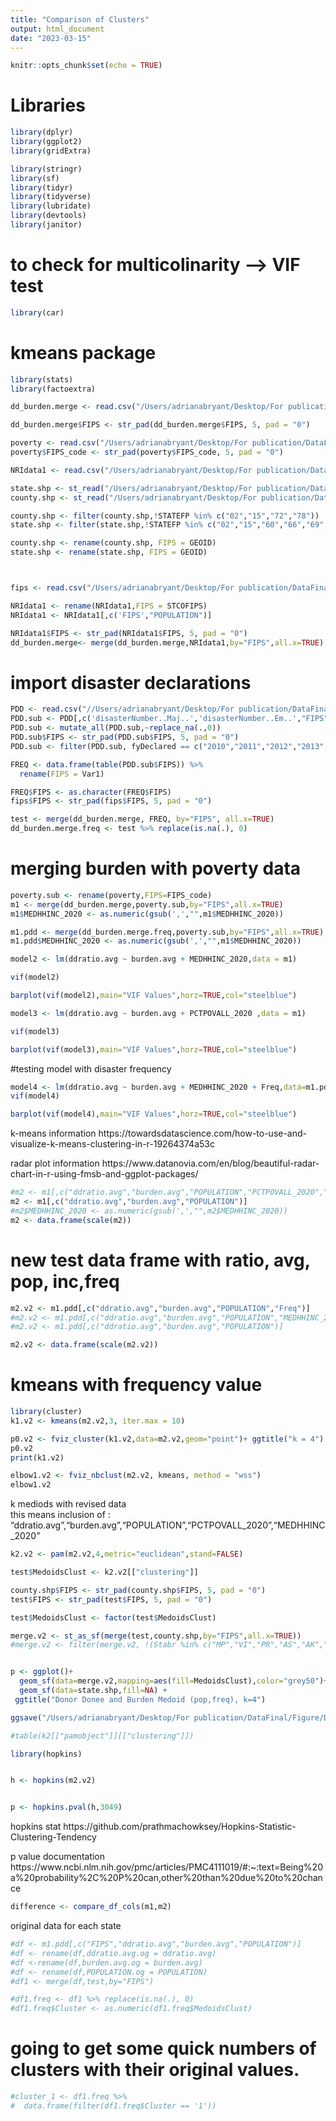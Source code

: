 ```yaml
---
title: "Comparison of Clusters"
output: html_document
date: "2023-03-15"
---
```


```r
knitr::opts_chunk$set(echo = TRUE)
```

# Libraries  

```r
library(dplyr)
library(ggplot2)
library(gridExtra)

library(stringr)
library(sf)
library(tidyr)
library(tidyverse)
library(lubridate)
library(devtools)
library(janitor)
```

# to check for multicolinarity --> VIF test  

```r
library(car)
```
# kmeans package  
```r
library(stats)
library(factoextra)
```


```r
dd_burden.merge <- read.csv("/Users/adrianabryant/Desktop/For publication/DataFinal/dd_burden_pub.csv")

dd_burden.merge$FIPS <- str_pad(dd_burden.merge$FIPS, 5, pad = "0")

poverty <- read.csv("/Users/adrianabryant/Desktop/For publication/DataFinal/PovertyEstimates.csv")
poverty$FIPS_code <- str_pad(poverty$FIPS_code, 5, pad = "0")

NRIdata1 <- read.csv("/Users/adrianabryant/Desktop/For publication/DataFinal/NRI_Table_Counties/NRI_Table_Counties.csv")

state.shp <- st_read("/Users/adrianabryant/Desktop/For publication/DataFinal/tl_2018_us_state/tl_2018_us_state.shp")
county.shp <- st_read("/Users/adrianabryant/Desktop/For publication/DataFinal/tl_2018_us_county/tl_2018_us_county.shp")

county.shp <- filter(county.shp,!STATEFP %in% c("02","15","72","78"))
state.shp <- filter(state.shp,!STATEFP %in% c("02","15","60","66","69", "72","78"))

county.shp <- rename(county.shp, FIPS = GEOID)
state.shp <- rename(state.shp, FIPS = GEOID)



fips <- read.csv("/Users/adrianabryant/Desktop/For publication/DataFinal/FIPS.csv")
```

```r
NRIdata1 <- rename(NRIdata1,FIPS = STCOFIPS)
NRIdata1 <- NRIdata1[,c('FIPS',"POPULATION")]
```

```r
NRIdata1$FIPS <- str_pad(NRIdata1$FIPS, 5, pad = "0")
dd_burden.merge<- merge(dd_burden.merge,NRIdata1,by="FIPS",all.x=TRUE)
```

# import disaster declarations  
```r
PDD <- read.csv("//Users/adrianabryant/Desktop/For publication/DataFinal/PDDAllison.csv")
PDD.sub <- PDD[,c('disasterNumber..Maj..','disasterNumber..Em..',"FIPS","fyDeclared")]
PDD.sub <- mutate_all(PDD.sub,~replace_na(.,0))
PDD.sub$FIPS <- str_pad(PDD.sub$FIPS, 5, pad = "0")
PDD.sub <- filter(PDD.sub, fyDeclared == c("2010","2011","2012","2013","2014","2015","2016","2017","2018","2019"))

FREQ <- data.frame(table(PDD.sub$FIPS)) %>%
  rename(FIPS = Var1)

FREQ$FIPS <- as.character(FREQ$FIPS)
fips$FIPS <- str_pad(fips$FIPS, 5, pad = "0")

test <- merge(dd_burden.merge, FREQ, by="FIPS", all.x=TRUE)
dd_burden.merge.freq <- test %>% replace(is.na(.), 0)

```

# merging burden with poverty data
```r
poverty.sub <- rename(poverty,FIPS=FIPS_code)
m1 <- merge(dd_burden.merge,poverty.sub,by="FIPS",all.x=TRUE)
m1$MEDHHINC_2020 <- as.numeric(gsub(',',"",m1$MEDHHINC_2020))
```

```r
m1.pdd <- merge(dd_burden.merge.freq,poverty.sub,by="FIPS",all.x=TRUE)
m1.pdd$MEDHHINC_2020 <- as.numeric(gsub(',',"",m1$MEDHHINC_2020))
```

```r
model2 <- lm(ddratio.avg ~ burden.avg + MEDHHINC_2020,data = m1)

vif(model2)

barplot(vif(model2),main="VIF Values",horz=TRUE,col="steelblue")

model3 <- lm(ddratio.avg ~ burden.avg + PCTPOVALL_2020 ,data = m1)

vif(model3)

barplot(vif(model3),main="VIF Values",horz=TRUE,col="steelblue")

```

#testing model with disaster frequency
```r
model4 <- lm(ddratio.avg ~ burden.avg + MEDHHINC_2020 + Freq,data=m1.pdd)
vif(model4)

barplot(vif(model4),main="VIF Values",horz=TRUE,col="steelblue")
```

k-means information
https://towardsdatascience.com/how-to-use-and-visualize-k-means-clustering-in-r-19264374a53c

radar plot information 
https://www.datanovia.com/en/blog/beautiful-radar-chart-in-r-using-fmsb-and-ggplot-packages/

```r
#m2 <- m1[,c("ddratio.avg","burden.avg","POPULATION","PCTPOVALL_2020","MEDHHINC_2020")]
m2 <- m1[,c("ddratio.avg","burden.avg","POPULATION")]
#m2$MEDHHINC_2020 <- as.numeric(gsub(',',"",m2$MEDHHINC_2020))
m2 <- data.frame(scale(m2))
```

# new test data frame with ratio, avg, pop, inc,freq
```r
m2.v2 <- m1.pdd[,c("ddratio.avg","burden.avg","POPULATION","Freq")]
#m2.v2 <- m1.pdd[,c("ddratio.avg","burden.avg","POPULATION","MEDHHINC_2020","Freq")]
#m2.v2 <- m1.pdd[,c("ddratio.avg","burden.avg","POPULATION")]

m2.v2 <- data.frame(scale(m2.v2))
```


# kmeans with frequency value
```r
library(cluster)
k1.v2 <- kmeans(m2.v2,3, iter.max = 10)

p0.v2 <- fviz_cluster(k1.v2,data=m2.v2,geom="point")+ ggtitle("k = 4")
p0.v2
print(k1.v2)

elbow1.v2 <- fviz_nbclust(m2.v2, kmeans, method = "wss")
elbow1.v2
```


k mediods with revised data  
this means inclusion of : "ddratio.avg","burden.avg","POPULATION","PCTPOVALL_2020","MEDHHINC_2020"

```r
k2.v2 <- pam(m2.v2,4,metric="euclidean",stand=FALSE)

test$MedoidsClust <- k2.v2[["clustering"]]

county.shp$FIPS <- str_pad(county.shp$FIPS, 5, pad = "0")
test$FIPS <- str_pad(test$FIPS, 5, pad = "0")

test$MedoidsClust <- factor(test$MedoidsClust)

merge.v2 <- st_as_sf(merge(test,county.shp,by="FIPS",all.x=TRUE))
#merge.v2 <- filter(merge.v2, !(Stabr %in% c("MP","VI","PR","AS","AK","0")))


p <- ggplot()+
  geom_sf(data=merge.v2,mapping=aes(fill=MedoidsClust),color="grey50")+
  geom_sf(data=state.shp,fill=NA) +
 ggtitle("Donor Donee and Burden Medoid (pop,freq), k=4")

ggsave("/Users/adrianabryant/Desktop/For publication/DataFinal/Figure/DD_Burden_clust_pop_freq_k4_test.png", width = 6, height = 4)

```

```r
#table(k2[["pamobject"]][["clustering"]])
```

```r
library(hopkins)


h <- hopkins(m2.v2)


p <- hopkins.pval(h,3049)
```

hopkins stat 
https://github.com/prathmachowksey/Hopkins-Statistic-Clustering-Tendency

p value documentation 
https://www.ncbi.nlm.nih.gov/pmc/articles/PMC4111019/#:~:text=Being%20a%20probability%2C%20P%20can,other%20than%20due%20to%20chance

```r
difference <- compare_df_cols(m1,m2)
```

original data for each state 
```r
#df <- m1.pdd[,c("FIPS","ddratio.avg","burden.avg","POPULATION")]
#df <- rename(df,ddratio.avg.og = ddratio.avg)
#df <-rename(df,burden.avg.og = burden.avg)
#df <- rename(df,POPULATION.og = POPULATION)
#df1 <- merge(df,test,by="FIPS")

#df1.freq <- df1 %>% replace(is.na(.), 0)
#df1.freq$Cluster <- as.numeric(df1.freq$MedoidsClust)
```

# going to get some quick numbers of clusters with their original values. 

```r
#cluster_1 <- df1.freq %>% 
#  data.frame(filter(df1.freq$Cluster == '1'))
```

